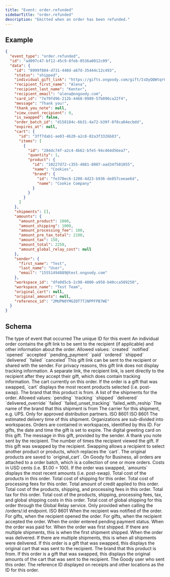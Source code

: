 ```yaml
---
title: "Event: order.refunded"
sidebarTitle: "order.refunded"
description: "Emitted when an order has been refunded."
---
```


## Example

```json
{
  "event_type": "order.refunded",
  "id": "ad097c47-bf12-45c9-8feb-0536a0012c09",
  "data": {
    "id": "8999f804-d731-440d-a67d-35444c12c493",
    "status": "shipped",
    "individual_gift_link": "https://gifts.ongoody.com/gift/IsDyQQWtqrOyGPgZ9bVm6ptz",
    "recipient_first_name": "Alena",
    "recipient_last_name": "Kenter",
    "recipient_email": "alena@ongoody.com",
    "card_id": "7e79fd96-212b-4468-9989-57b896ca22f4",
    "message": "Thank you!",
    "thank_you_note": null,
    "view_count_recipient": 0,
    "is_swapped": false,
    "order_batch_id": "d158184c-6b31-4a72-b39f-8f8ca04ecbdd",
    "expires_at": null,
    "cart": {
      "id": "3ff7dab1-ae03-4b20-a2c8-82a3f3326b83",
      "items": [
        {
          "id": "284dc74f-a2c4-4b62-bfe5-94c464d56ea7",
          "quantity": 1,
          "product": {
            "id": "10227d72-c355-4881-8007-aad34f501055",
            "name": "Cookies",
            "brand": {
              "id": "fe370ec6-1208-4d23-b936-de857ceeae6d",
              "name": "Cookie Company"
            }
          }
        }
      ]
    },
    "shipments": [],
    "amounts": {
      "amount_product": 1000,
      "amount_shipping": 1000,
      "amount_processing_fee": 100,
      "amount_pre_tax_total": 2100,
      "amount_tax": 150,
      "amount_total": 2250,
      "amount_global_relay_cost": null
    },
    "sender": {
      "first_name": "Test",
      "last_name": "User",
      "email": "15551494889@test.ongoody.com"
    },
    "workspace_id": "dfe0d5cb-2c98-4800-a950-b40cca509250",
    "workspace_name": "Test Team",
    "original_cart": null,
    "original_amounts": null,
    "reference_id": "2MUPN0YMGIDT7TJNPPFPB7WE"
  }
}
```

## Schema
<ParamField query="event_type" type="string" required>
    The type of event that occurred
</ParamField>
<ParamField query="event_id" type="string" required>
    The unique ID for this event
</ParamField>
<ResponseField name="data" type="object">
    An individual order contains the gift link to be sent to the recipient (if applicable) and other information about the order.
    <Expandable title="properties">
        <ResponseField name="id" type="string<uuid>" required>
        </ResponseField>
        <ResponseField name="recipient_first_name" type="string" required>
        </ResponseField>
        <ResponseField name="recipient_last_name" type="string"></ResponseField>
        <ResponseField name="recipient_email" type="string"></ResponseField>
        <ResponseField name="status" type="string" required>
            Allowed values: `created` `notified` `opened` `accepted`
            `pending_payment` `paid` `ordered` `shipped` `delivered` `failed`
            `canceled`
        </ResponseField>
        <ResponseField name="individual_gift_link" type="string" required>
            This gift link can be sent to the recipient or shared with the sender.
            For privacy reasons, this gift link does not display tracking
            information. A separate link, the recipient link, is sent directly to
            the recipient after they accept their gift, which does contain
            tracking information.
        </ResponseField>
        <ResponseField name="cart" type="object" required>
            The cart currently on this order. If the order is a gift that was
            swapped, `cart` displays the most recent products selected (i.e.
            post-swap).
            <Expandable title="properties">
                <ResponseField name="id" type="string<uuid>" required>
                </ResponseField>
                <ResponseField name="items" type="array[object]">
                    <Expandable title="properties">
                        <ResponseField name="id" type="string<uuid>" required>
                        </ResponseField>
                        <ResponseField name="product" type="object" required>
                            <Expandable title="properties">
                                <ResponseField name="id" type="string<uuid>" required>
                                </ResponseField>
                                <ResponseField name="name" type="string" required>
                                </ResponseField>
                                <ResponseField name="brand" type="object" required>
                                    The brand that this product is from.
                                    <Expandable title="properties">
                                        <ResponseField name="id" type="string<uuid>" required>
                                        </ResponseField>
                                        <ResponseField name="name" type="string" required>
                                        </ResponseField>
                                    </Expandable>
                                </ResponseField>
                            </Expandable>
                        </ResponseField>
                        <ResponseField name="quantity" type="integer" required>
                        </ResponseField>
                    </Expandable>
                </ResponseField>
            </Expandable>
        </ResponseField>
        <ResponseField name="shipments" type="array[object]" required>
            A list of the shipments for the order.
            <Expandable title="properties">
                <ResponseField name="id" type="string<uuid>" required>
                </ResponseField>
                <ResponseField name="status" type="string" required>
                    Allowed values: `pending` `tracking` `shipped` `delivered` `delivered_override` `failed` `failed_unset_tracking` `failed_with_reship`
                </ResponseField>
                <ResponseField name="brand_name" type="string" required>
                    The name of the brand that this shipment is from
                </ResponseField>
                <ResponseField name="tracking_carrier" type="string">
                    The carrier for this shipment, e.g. UPS.
                </ResponseField>
                <ResponseField name="tracking_number" type="string">
                    Only for approved distribution partners.
                </ResponseField>
                <ResponseField name="shipped_at" type="string<date-time>">
                    ISO 8601
                </ResponseField>
                <ResponseField name="delivered_at" type="string<date-time>">
                    ISO 8601
                </ResponseField>
                <ResponseField name="delivery_eta" type="string<date-time>">
                    The estimated delivery time of this shipment.
                </ResponseField>
            </Expandable>
        </ResponseField>
        <ResponseField name="workspace_id" type="string<uuid>">
            Organizations are sub-divided into workspaces. Orders are contained in workspaces, identified by this ID.
        </ResponseField>
        <ResponseField name="workspace_name" type="string">
        </ResponseField>
        <ResponseField name="expires_at" type="string<date-time>">
            For gifts, the date and time the gift is set to expire.
        </ResponseField>
        <ResponseField name="card_id" type="string">
            The digital greeting card on this gift.
        </ResponseField>
        <ResponseField name="message" type="string">
            The message in this gift, provided by the sender.
        </ResponseField>
        <ResponseField name="thank_you_note" type="string">
            A thank you note sent by the recipient.
        </ResponseField>
        <ResponseField name="view_count_recipient" type="integer">
            The number of times the recipient viewed the gift.
        </ResponseField>
        <ResponseField name="is_swapped" type="boolean">
            If this gift was swapped by the recipient. Swapping allows a recipient to select another product or products, which replaces the `cart`. The original products are saved to `original_cart`.
        </ResponseField>
        <ResponseField name="order_batch_id" type="string<uuid>">
            On Goody for Business, all orders are attached to a order batch, which is a collection of one or more orders.
        </ResponseField>
        <ResponseField name="amounts" type="object" required>
            Costs in USD cents (i.e. $1.00 = 100). If the order was swapped, `amounts` displays the most recent amounts (i.e. post-swap).
            <Expandable title="properties">
                <ResponseField name="amount_product" type="integer" required>
                    Total cost of the products in this order.
                </ResponseField>
                <ResponseField name="amount_shipping" type="integer" required>
                    Total cost of shipping for this order.
                </ResponseField>
                <ResponseField name="amount_processing_fee" type="integer">
                    Total cost of processing fees for this order.
                </ResponseField>
                <ResponseField name="amount_credit_applied" type="integer">
                    Total amount of credit applied to this order.
                </ResponseField>
                <ResponseField name="amount_pre_tax_total" type="integer" required>
                    Total cost of the products, shipping, and processing fees in this order.
                </ResponseField>
                <ResponseField name="amount_tax" type="integer">
                    Total tax for this order.
                </ResponseField>
                <ResponseField name="amount_total" type="integer">
                    Total cost of the products, shipping, processing fees, tax, and global shipping costs in this order.
                </ResponseField>
                <ResponseField name="amount_global_relay_cost" type="integer">
                    Total cost of global shipping for this order through the Global Relay service.
                </ResponseField>
            </Expandable>
        </ResponseField>
        <ResponseField name="event_times" type="object">
            Only provided when calling the /orders/:id endpoint.
            <Expandable title="properties">
                <ResponseField name="created_at" type="string<date-time>" required>
                    ISO 8601
                </ResponseField>
                <ResponseField name="notified_at" type="string<date-time>">
                    When the recipient was notified of the order.
                </ResponseField>
                <ResponseField name="opened_at" type="string<date-time>">
                    For gifts, when the recipient opened the order.
                </ResponseField>
                <ResponseField name="accepted_at" type="string<date-time>">
                    For gifts, when the recipient accepted the order.
                </ResponseField>
                <ResponseField name="pending_payment_at" type="string<date-time>" required>
                    When the order entered pending payment status.
                </ResponseField>
                <ResponseField name="paid_at" type="string<date-time>">
                    When the order was paid for.
                </ResponseField>
                <ResponseField name="shipped_at" type="string<date-time>">
                    When the order was first shipped. If there are multiple shipments, this is when the first shipment shipped.
                </ResponseField>
                <ResponseField name="delivered_at" type="string<date-time>">
                    When the order was delivered. If there are multiple shipments, this is when all shipments were delivered.
                </ResponseField>
            </Expandable>
        </ResponseField>
        <ResponseField name="original_cart" type="object">
            If this order is a gift that was swapped, this displays the original cart that was sent to the recipient.
            <Expandable title="properties">
                <ResponseField name="id" type="string<uuid>">
                </ResponseField>
                <ResponseField name="items" type="array[object]">
                    <Expandable title="properties">
                        <ResponseField name="id" type="string<uuid>" required>
                        </ResponseField>
                        <ResponseField name="product" type="object" required>
                            <Expandable title="properties">
                                <ResponseField name="id" type="string<uuid>" required>
                                </ResponseField>
                                <ResponseField name="name" type="string" required>
                                </ResponseField>
                                <ResponseField name="brand" type="object" required>
                                    The brand that this product is from.
                                    <Expandable title="properties">
                                        <ResponseField name="id" type="string<uuid>" required>
                                        </ResponseField>
                                        <ResponseField name="name" type="string" required>
                                        </ResponseField>
                                    </Expandable>
                                </ResponseField>
                            </Expandable>
                        </ResponseField>
                        <ResponseField name="quantity" type="integer" required>
                        </ResponseField>
                    </Expandable>
                </ResponseField>
            </Expandable>
        </ResponseField>
        <ResponseField name="original_amounts" type="object">
            If this order is a gift that was swapped, this displays the original amounts of the cart that was sent to the recipient.
            <Expandable title="properties">
                <ResponseField name="original_amount_product" type="integer">
                </ResponseField>
                <ResponseField name="original_amount_shipping" type="integer">
                </ResponseField>
                <ResponseField name="original_amount_credit_applied" type="integer">
                </ResponseField>
                <ResponseField name="original_amount_pre_tax_total" type="integer">
                </ResponseField>
            </Expandable>
        </ResponseField>
        <ResponseField name="sender" type="object" required>
            The Goody user who sent this order.
            <Expandable title="properties">
                <ResponseField name="first_name" type="string" required>
                </ResponseField>
                <ResponseField name="last_name" type="string" required>
                </ResponseField>
                <ResponseField name="email" type="string" required>
                </ResponseField>
            </Expandable>
        </ResponseField>
        <ResponseField name="reference_id" type="string" required>
            The reference ID displayed on receipts and other locations as the ID for this order.
        </ResponseField>
    </Expandable>
</ResponseField>
